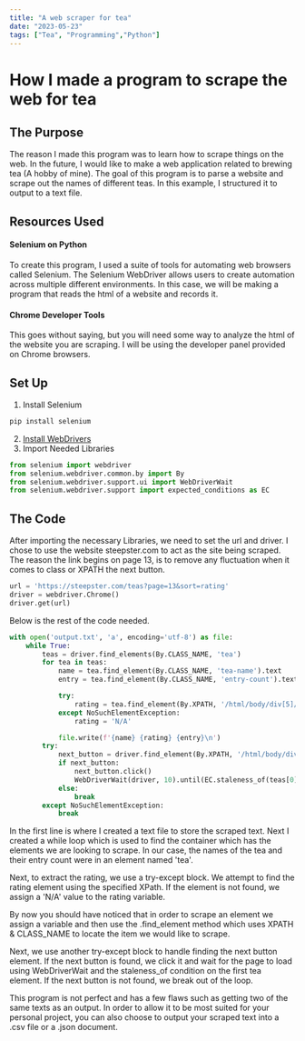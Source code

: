 ```yaml
---
title: "A web scraper for tea"
date: "2023-05-23"
tags: ["Tea", "Programming","Python"]
---
```


# How I made a program to scrape the web for tea

## The Purpose
The reason I made this program was to learn how to scrape things on the web. In the future, I would like to make a web application related to brewing tea (A hobby of mine). The goal of this program is to parse a website and scrape out the names of different teas. In this example, I structured it to output to a text file.

## Resources Used
#### Selenium on Python 
To create this program, I used a suite of tools for automating web browsers called Selenium. The Selenium WebDriver allows users to create automation across multiple different environments. In this case, we will be making a program that reads the html of a website and records it. 
#### Chrome Developer Tools
This goes without saying, but you will need some way to analyze the html of the website you are scraping. I will be using the developer panel provided on Chrome browsers. 

## Set Up
1. Install Selenium 
```python
pip install selenium
```
2. [Install WebDrivers](https://www.selenium.dev/documentation/webdriver/getting_started/install_drivers/#four-ways-to-use-drivers)
3. Import Needed Libraries
```python
from selenium import webdriver
from selenium.webdriver.common.by import By
from selenium.webdriver.support.ui import WebDriverWait
from selenium.webdriver.support import expected_conditions as EC
```

## The Code
After importing the necessary Libraries, we need to set the url and driver. I chose to use the website steepster.com to act as the site being scraped. The reason the link begins on page 13, is to remove any fluctuation when it comes to class or XPATH the next button. 
```python
url = 'https://steepster.com/teas?page=13&sort=rating'
driver = webdriver.Chrome()
driver.get(url)
```
Below is the rest of the code needed. 
```python
with open('output.txt', 'a', encoding='utf-8') as file:
    while True:
        teas = driver.find_elements(By.CLASS_NAME, 'tea')
        for tea in teas:
            name = tea.find_element(By.CLASS_NAME, 'tea-name').text
            entry = tea.find_element(By.CLASS_NAME, 'entry-count').text

            try:
                rating = tea.find_element(By.XPATH, '/html/body/div[5]/div[1]/div/div/div[2]/div/div').text
            except NoSuchElementException:
                rating = 'N/A'

            file.write(f'{name} {rating} {entry}\n')
        try:
            next_button = driver.find_element(By.XPATH, '/html/body/div[5]/div[1]/div/nav/ul/li[13]/a')
            if next_button:
                next_button.click()
                WebDriverWait(driver, 10).until(EC.staleness_of(teas[0]))
            else:
                break
        except NoSuchElementException:
            break
```
In the first line is where I created a text file to store the scraped text. Next I created a while loop which is used to find the container which has the elements we are looking to scrape. In our case, the names of the tea and their entry count were in an element named 'tea'.
<CustomImage src="https://raw.githubusercontent.com/michael-kudrik/BlogPosts/main/images/TeaScrape1.jpg" alt="Explanation of element locations"/>

Next, to extract the rating, we use a try-except block. We attempt to find the rating element using the specified XPath. If the element is not found, we assign a 'N/A' value to the rating variable.  

By now you should have noticed that in order to scrape an element we assign a variable and then use the .find_element method which uses XPATH & CLASS_NAME to locate the item we would like to scrape.  

Next, we use another try-except block to handle finding the next button element. If the next button is found, we click it and wait for the page to load using WebDriverWait and the staleness_of condition on the first tea element. If the next button is not found, we break out of the loop.  

<CustomImage src="https://raw.githubusercontent.com/michael-kudrik/BlogPosts/main/images/TeaScrape2.jpg" alt="Text file containing tea names"/>
This program is not perfect and has a few flaws such as getting two of the same texts as an output. In order to allow it to be most suited for your personal project, you can also choose to output your scraped text into a .csv file or a .json document. 

